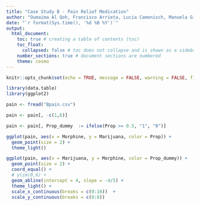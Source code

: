 ```yaml
---
title: "Case Study B - Pain Relief Medication"
author: "Oumaima Al Qoh, Francisco Arrieta, Lucia Camenisch, Manuela Giansante, Emily Schmidt, Camille Beatrice Valera"
date: "`r format(Sys.time(), '%d %B %Y')`"
output:
  html_document:
    toc: true # creating a table of contents (toc)
    toc_float: 
      collapsed: false # toc does not collapse and is shown as a sidebar (toc_float)
    number_sections: true # document sections are numbered
    theme: cosmo
---
```



```r
knitr::opts_chunk$set(echo = TRUE, message = FALSE, warning = FALSE, fig.align = "center")
```

```r
library(data.table)
library(ggplot2)
```

```r
pain <- fread("Bpain.csv")
```

```r
pain <- pain[, -c(1,6)]
```


```r
pain <- pain[, Prop_dummy  := ifelse(Prop >= 0.5, "1", "0")]
```


```r
ggplot(pain, aes(x = Morphine, y = Marijuana, color = Prop)) +
  geom_point(size = 2) +
  theme_light()
```


```r
ggplot(pain, aes(x = Marijuana, y = Morphine, color = Prop_dummy)) +
  geom_point(size = 2) +
  coord_equal() +
  # ylim(0,6) +
  geom_abline(intercept = 4, slope = -4/5) +
  theme_light() +
  scale_x_continuous(breaks = c(0:16))  +
  scale_y_continuous(breaks = c(0:8))
```




